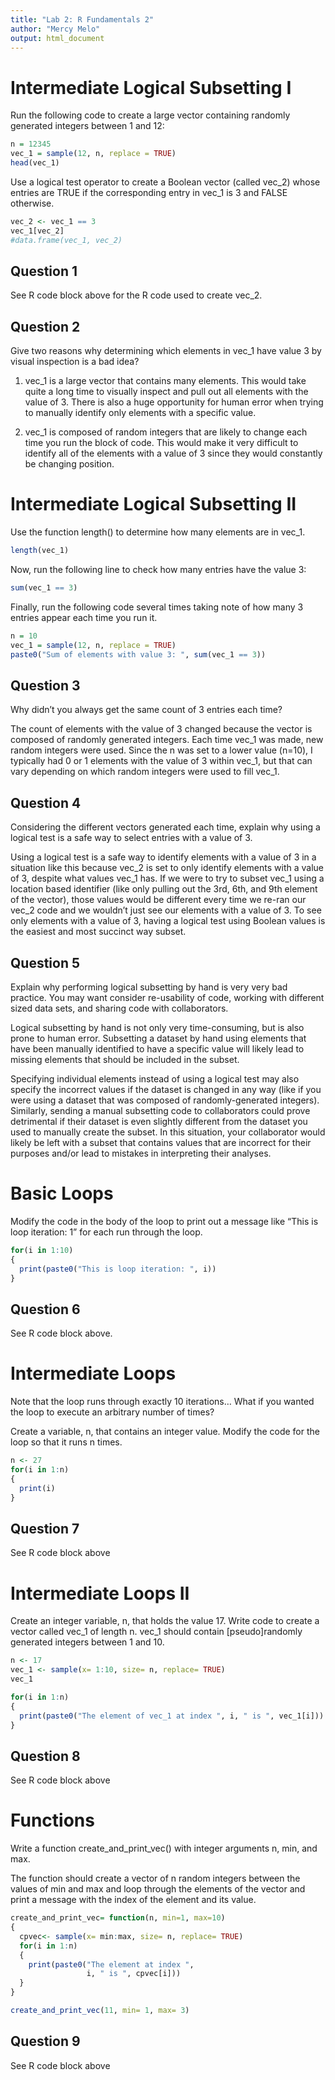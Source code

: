 ```yaml
---
title: "Lab 2: R Fundamentals 2"
author: "Mercy Melo"
output: html_document
---
```


# Intermediate Logical Subsetting I

Run the following code to create a large vector containing randomly generated integers between 1 and 12:

```r
n = 12345
vec_1 = sample(12, n, replace = TRUE)
head(vec_1)
```

Use a logical test operator to create a Boolean vector (called vec_2) whose entries are TRUE if the corresponding entry in vec_1 is 3 and FALSE otherwise.

```r
vec_2 <- vec_1 == 3
vec_1[vec_2]
#data.frame(vec_1, vec_2)
```

## Question 1

See R code block above for the R code used to create vec_2.

## Question 2

Give two reasons why determining which elements in vec_1 have value 3 by visual inspection is a bad idea?

1. vec_1 is a large vector that contains many elements. This would take quite a long time to visually inspect and pull out all elements with the value of 3. There is also a huge opportunity for human error when trying to manually identify only elements with a specific value.

1. vec_1 is composed of random integers that are likely to change each time you run the block of code. This would make it very difficult to identify all of the elements with a value of 3 since they would constantly be changing position.

# Intermediate Logical Subsetting II

Use the function length() to determine how many elements are in vec_1.

```r
length(vec_1)
```

Now, run the following line to check how many entries have the value 3:

```r
sum(vec_1 == 3)
```

Finally, run the following code several times taking note of how many 3 entries appear each time you run it.

```r
n = 10
vec_1 = sample(12, n, replace = TRUE)
paste0("Sum of elements with value 3: ", sum(vec_1 == 3))
```
## Question 3

Why didn’t you always get the same count of 3 entries each time?

The count of elements with the value of 3 changed because the vector is composed of randomly generated integers. Each time vec_1 was made, new random integers were used. Since the n was set to a lower value (n=10), I typically had 0 or 1 elements with the value of 3 within vec_1, but that can vary depending on which random integers were used to fill vec_1.

## Question 4

Considering the different vectors generated each time, explain why using a logical test is a safe way to select entries with a value of 3.

Using a logical test is a safe way to identify elements with a value of 3 in a situation like this because vec_2 is set to only identify elements with a value of 3, despite what values vec_1 has. If we were to try to subset vec_1 using a location based identifier (like only pulling out the 3rd, 6th, and 9th element of the vector), those values would be different every time we re-ran our vec_2 code and we wouldn't just see our elements with a value of 3. To see only elements with a value of 3, having a logical test using Boolean values is the easiest and most succinct way subset.

## Question 5

Explain why performing logical subsetting by hand is very very bad practice. You may want consider re-usability of code, working with different sized data sets, and sharing code with collaborators.

Logical subsetting by hand is not only very time-consuming, but is also prone to human error. Subsetting a dataset by hand using elements that have been manually identified to have a specific value will likely lead to missing elements that should be included in the subset. 

Specifying individual elements instead of using a logical test may also specify the incorrect values if the dataset is changed in any way (like if you were using a dataset that was composed of randomly-generated integers). Similarly, sending a manual subsetting code to collaborators could prove detrimental if their dataset is even slightly different from the dataset you used to manually create the subset. In this situation, your collaborator would likely be left with a subset that contains values that are incorrect for their purposes and/or lead to mistakes in interpreting their analyses.

# Basic Loops

Modify the code in the body of the loop to print out a message like “This is loop iteration: 1” for each run through the loop.

```r
for(i in 1:10)
{
  print(paste0("This is loop iteration: ", i))
}
```
## Question 6

See R code block above.

# Intermediate Loops

Note that the loop runs through exactly 10 iterations… What if you wanted the loop to execute an arbitrary number of times?

Create a variable, n, that contains an integer value.
Modify the code for the loop so that it runs n times.

```r
n <- 27
for(i in 1:n)
{
  print(i)
}
```

## Question 7

See R code block above

# Intermediate Loops II

Create an integer variable, n, that holds the value 17.
Write code to create a vector called vec_1 of length n. vec_1 should contain [pseudo]randomly generated integers between 1 and 10.

```r
n <- 17
vec_1 <- sample(x= 1:10, size= n, replace= TRUE)
vec_1

for(i in 1:n)
{
  print(paste0("The element of vec_1 at index ", i, " is ", vec_1[i]))
}

```

## Question 8

See R code block above

# Functions

Write a function create_and_print_vec() with integer arguments n, min, and max.

The function should create a vector of n random integers between the values of min and max and loop through the elements of the vector and print a message with the index of the element and its value.

```r
create_and_print_vec= function(n, min=1, max=10)
{
  cpvec<- sample(x= min:max, size= n, replace= TRUE)
  for(i in 1:n)
  {
    print(paste0("The element at index ",
                 i, " is ", cpvec[i]))
  }
}

create_and_print_vec(11, min= 1, max= 3)
```

## Question 9

See R code block above








